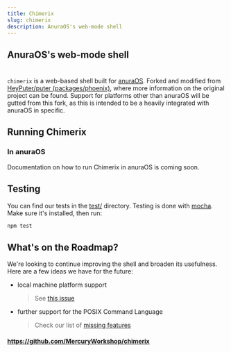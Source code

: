 ```yaml
---
title: Chimerix
slug: chimerix
description: AnuraOS's web-mode shell
---
```


<h2 >AnuraOS's web-mode shell</h2>
<h3 ><img alt="" src="https://github.com/MercuryWorkshop/chimerix/raw/phoenix-master/doc/readme-gif.gif" /></h3>


`chimerix` is a web-based shell built for [anuraOS](https://anura.pro).
Forked and modified from
[HeyPuter/puter (packages/phoenix)](https://github.com/HeyPuter/puter/tree/main/packages/phoenix),
where more information on the original project can be found.
Support for platforms other than anuraOS will be gutted from this fork, as this
is intended to be a heavily integrated with anuraOS in specific.

## Running Chimerix

### In anuraOS

Documentation on how to run Chimerix in anuraOS is coming soon.

## Testing

You can find our tests in the [test/](./test) directory.
Testing is done with [mocha](https://www.npmjs.com/package/mocha).
Make sure it's installed, then run:

```sh
npm test
```

## What's on the Roadmap?

We're looking to continue improving the shell and broaden its usefulness.
Here are a few ideas we have for the future:

- local machine platform support
  > See [this issue](https://github.com/HeyPuter/phoenix/issues/14)
- further support for the POSIX Command Language
  > Check our list of [missing features](doc/missing-posix.md)
  
#### https://github.com/MercuryWorkshop/chimerix